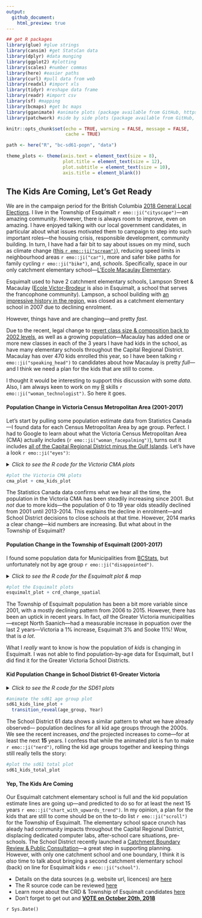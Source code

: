 ```yaml
---
output:
  github_document:
    html_preview: true
---
```


<!-- 
This file is licensed with the Creative Commons Attribution 4.0 International License.
-->


```r
## get R packages
library(glue) #glue strings
library(cansim) #get StatsCan data
library(dplyr) #data munging
library(ggplot2) #plotting
library(scales) #number commas
library(here) #easier paths
library(curl) #pull data from web
library(readxl) #import xls
library(tidyr) #reshape data frame
library(readr) #import csv
library(sf) #mapping
library(bcmaps) #get bc maps
library(gganimate) #animate plots (package available from GitHub, https://github.com/thomasp85/gganimate)
library(patchwork) #side by side plots (package available from GitHub, https://github.com/thomasp85/patchwork)

knitr::opts_chunk$set(echo = TRUE, warning = FALSE, message = FALSE,
                      cache = TRUE)

path <- here("R", "bc-sd61-popn", "data")

theme_plots <- theme(axis.text = element_text(size = 8),
                     plot.title = element_text(size = 12),
                     plot.subtitle = element_text(size = 10),
                     axis.title = element_blank())
```


## The Kids Are Coming, Let's Get Ready

We are in the campaign period for the British Columbia [2018 General Local Elections](https://elections.bc.ca/political-participants/local-elections-campaign-financing/2018-general-local-elections/). I live in the Township of Esquimalt `r emo::ji("cityscape")`&mdash;an amazing community. However, there is always room to improve, even on amazing. I have enjoyed talking with our local government candidates, in particular about what issues motivated them to campaign to step into such important roles&mdash;the housing crisis, responsible development, community building. In turn, I have had a fair bit to say about issues on my mind, such as climate change ([this `r emo::ji("scream")`](https://www.ipcc.ch/news_and_events/pr_181008_P48_spm.shtml)), reducing speed limits in neighbourhood areas `r emo::ji("car")`, more and safer bike paths for family cycling `r emo::ji("bike")`, and, _schools_. Specifically, space in our only catchment elementary school&mdash;[L'Ecole Macaulay Elementary](https://macaulay.sd61.bc.ca/).  

Esquimalt used to have 2 catchment elementary schools, Lampson Street & Macaulay ([Ecole Victor-Brodeur](https://en.wikipedia.org/wiki/%C3%89cole_Victor-Brodeur) is also in Esquimalt, a school that serves the francophone community). Lampson, a school building with [an impressive history in the region](https://victoriadailyphoto.blogspot.com/2013/05/lampson-street-school.html), was closed as a catchment elementary school in 2007 due to declining enrolment. 

However, things have and are changing&mdash;and pretty _fast_. 

Due to the recent, legal change to [revert class size & composition back to 2002 levels](https://bctf.ca/IssuesInEducation.aspx?id=5530), as well as a growing population&mdash;Macaulay has added one or more new classes in each of the 3 years I have had kids in the school, as have many elementary schools throughout the Capital Regional District. Macaulay has over 470 kids enrolled this year, so I have been talking `r emo::ji("speaking_head")` to candidates about how Macaulay is pretty _full_&mdash;and I think we need a plan for the kids that are still to come.

I thought it would be interesting to support this discussion with some _data_. Also, I am always keen to work on my [R](https://www.r-project.org/) skills `r emo::ji("woman_technologist")`. So here it goes.

#### Population Change in Victoria Census Metropolitan Area (2001-2017)

Let's start by pulling some population estimate data from Statistics Canada&mdash;I found data for each Census Metropolitan Area by age group. Perfect. I had to Google to learn about what the Victoria Census Metropolitan Area (CMA) actually includes (`r emo::ji("woman_facepalming")`), turns out it includes [all of the Capital Regional District minus the Gulf Islands](https://www12.statcan.gc.ca/census-recensement/2011/as-sa/fogs-spg/Facts-cma-eng.cfm?LANG=Eng&GK=CMA&GC=935). Let's have a look `r emo::ji("eyes")`:

<details><summary><i>Click to see the R code for the Victoria CMA plots</i></summary>

```r
## Data: Victoria Census Metropolitan Census Area (British Columbia) Population
## Estimates [Table: 17-10-0078-01 (formerly CANSIM  051-0056) from Statistics Canada

#get Statistics Canada data using cansim package
bc_popn <- get_cansim(1710007801) %>%
  filter(GEO == "Victoria, British Columbia",
         Sex == "Both sexes") %>%
  select(year = REF_DATE, age_group = `Age group`, population_estimate = VALUE) %>% 
  mutate(year = as.integer(year))

#make plot of Victoria CMA population estimates
cma_plot <- bc_popn %>% 
  filter(age_group == "All ages") %>% 
  ggplot(aes(x = year, y = population_estimate, group = 1)) + 
  geom_line(size = 1, colour = "#54278f") +
  scale_x_continuous(limits = c(2001, 2018),
                     breaks = seq(2002, 2017, 3),
                     expand = c(0,0)) +
  scale_y_continuous(limits = c(320000, 380000),
                     breaks = seq(320000, 380000, 5000),
                     expand = c(0,0), labels = comma) +
  labs(title = "Population Estimates for Victoria CMA",
       subtitle = "Include all ages",
       caption = "Data sourced from Statistics Canada") +
  theme_minimal() +
  theme_plots

#kid age groups
kid_ages <- c("0 to 4 years", "5 to 9 years", "10 to 14 years", "15 to 19 years")

#make plot of kid Victoria CMA population estimates
cma_kids_plot <- bc_popn %>% 
  filter(age_group %in% kid_ages) %>% 
  group_by(year) %>% 
  summarise(population_estimate = sum(population_estimate)) %>% 
  ggplot(aes(x = year, y = population_estimate, group = 1)) + 
  geom_line(size = 1, colour = "#54278f") +
  scale_x_continuous(limits = c(2001, 2018),
                     breaks = seq(2002, 2017, 3),
                     expand = c(0,0)) +
  scale_y_continuous(limits = c(64000, 70000),
                     breaks = seq(64000, 70000, 500),
                     expand = c(0,0), labels = comma) +
  labs(title = "Kid Population Estimates for Victoria CMA",
       subtitle = "Kids include ages 0 to 19 years",
       caption = "Data sourced from Statistics Canada") +
  theme_minimal() +
  theme_plots
```

```r
#plot the Victoria CMA plots
cma_plot + cma_kids_plot
```

</details>

```r
#plot the Victoria CMA plots
cma_plot + cma_kids_plot
```

The Statistics Canada data confirms what we hear all the time, the population in the Victoria CMA has been steadily increasing since 2001. But _not_ due to more kids&mdash;the population of 0 to 19 year olds steadily declined from 2001 until 2013-2014. This explains the decline in enrolment&mdash;and School District decisions to close schools at that time. However, 2014 marks a clear change&mdash;kid numbers are increasing. But what about in the Township of Esquimalt?

#### Population Change in the Township of Esquimalt (2001-2017)

I found some population data for Municipalities from [BCStats](https://www2.gov.bc.ca/gov/content?id=36D1A7A4BEE248598281824C13CB65B6), but unfortunately not by age group `r emo::ji("disappointed")`.

<details><summary><i>Click to see the R code for the Esquimalt plot & map</i></summary>

```r
## Data: Esquimalt District Municipality population estimates from
## BCStats Population Estimates webpage

#municipalities I want
crd <- c("Central Saanich", "Colwood", "Esquimalt", "Highlands",
         "Langford", "Metchosin", "North Saanich", "Oak Bay", "Saanich",
         "Sidney", "Sooke", "Victoria", "View Royal")

#get the 2001-2011 CRD population estimate data file 
bcstats_mun_2001_2011 <- 
  "http://www.bcstats.gov.bc.ca/Files/0379a32f-cec8-438d-83e0-6724b2a2a272/BCDevelopmentRegionRegionalDistrictandMuncipalPopulationEstimates2001-2011.xls"

get_mun_2001_2011 <- curl_download(bcstats_mun_2001_2011,
                                   destfile = glue(path, "/bcstats_mun_2001_2011.xls"))

crd_2001_2011 <- read_xls(get_mun_2001_2011, skip = 3) %>%  
  filter(Name %in% crd) %>% 
  select(-`2011`, -Type, -SGC)

# get 2011-2017 CRD population estimate data file and merge data with the 2001-2011 data 
bcstats_mun_2011_2017 <- 
  "http://www.bcstats.gov.bc.ca/Files/285cd56c-9be1-4c5e-a153-3deeffa2ac94/BCDevelopmentRegionRegionalDistrictandMuncipalPopulationEstimates2011-2015.xls"

get_mun_2011_2017 <- curl_download(bcstats_mun_2011_2017,
                                   destfile = glue(path, "/bcstats_mun_2011_2017.xls"))

crd_2001_2017 <- read_xls(get_mun_2011_2017, range = ("A3:J48")) %>% 
  filter(Name %in% crd) %>% 
  bind_cols(crd_2001_2011) %>% 
  select(-`2011`, -`Area Type`, -SGC, -Name1) %>% 
  gather(key =  year, value = population_estimate, -Name) %>% 
  mutate(population_estimate = as.numeric(population_estimate),
         year = as.integer(year)) %>% 
  arrange(year)

#plot of Township of Esquimalt population estimates
esquimalt_plot <- crd_2001_2017 %>% 
  filter(Name == "Esquimalt") %>%
  ggplot(aes(x = year, y = population_estimate, group = 1)) + 
  geom_line(size = 1, colour = "#54278f") +
  labs(title = "Population Estimates for Esquimalt",
       subtitle = "Includes all ages",
       caption = "Data sourced from BCStats") +
   scale_x_continuous(limits = c(2001, 2018),
                     breaks = seq(2002, 2017, 3),
                     expand = c(0,0)) +
  scale_y_continuous(limits = c(16400, 17600),
                     breaks = seq(16400, 17600, 100),
                     expand = c(0,0), labels = comma) +
  theme_minimal() +
  theme_plots

#calculate municipality population change for 2015 to 2017
crd_change <- crd_2001_2017 %>% 
  filter(year %in% c(2015, 2017)) %>%
  group_by(Name) %>% 
  mutate(popchange = population_estimate-lag(population_estimate)) %>% 
  mutate(percchange = round((popchange/lag(population_estimate) * 100), digits = 0)) %>% 
  filter(year == 2017) %>% 
  select(-year) 

#map 2 year % population change for municipalities
crd_change_spatial <- municipalities() %>% 
  filter(ADMIN_AREA_ABBREVIATION %in% crd) %>% 
  mutate(Name = ADMIN_AREA_ABBREVIATION) %>% 
  left_join(crd_change) %>% 
  ggplot() +
  geom_sf(aes(fill = percchange)) +
  coord_sf(datum = NA) +
  labs(title = "CRD Percent Population Change 2015-2017",
       subtitle = "Includes all ages",
       caption = "Data sourced from BCStats") +
  scale_fill_gradient(name = "Percent\nChange", low = "#bcbddc", high = "#132B43") +
  theme_minimal() +
  theme_plots
```

```r
#plot the Esquimalt plots
esquimalt_plot + crd_change_spatial
```

</details>

```r
#plot the Esquimalt plots
esquimalt_plot + crd_change_spatial
```

The Township of Esquimalt population has been a bit more variable since 2001, with a mostly declining pattern from 2006 to 2015. However, there has been an uptick in recent years. In fact, _all_ the Greater Victoria municipalities&mdash;except North Saanich&mdash;had a measurable increase in popuation over the last 2 years&mdash;Victoria a 1% increase, Esquimalt 3% and Sooke 11%! Wow, that is _a lot_.

What I _really_ want to know is how the population of _kids_ is changing in Esquimalt. I was not able to find population-by-age data for Esquimalt, but I did find it for the Greater Victoria School Districts.

#### Kid Population Change in School District 61-Greater Victoria

<details><summary><i>Click to see the R code for the SD61 plots</i></summary>

```r
## Data: School District 61 Population Estimates & Projections from BCStats manual 
## online tool: https://www.bcstats.gov.bc.ca/apps/PopulationProjections.aspx

#get SD61 population estimates & projections
sd61_kids <- read_csv(glue(path, "/Population_Projections.csv")) %>% 
  select(Year, "<1", "1-4", "5-9", "10-14", "15-19") %>% 
  gather(key = age_group, value = population_estimate, -Year) %>% 
  filter(Year < 2038) %>% 
  mutate(age_group = factor(age_group, ordered = TRUE,
                            levels = c("<1", "1-4", "5-9", "10-14", "15-19")),
         data_type = case_when(Year < 2018 ~ "estimated",
                               TRUE ~ "projected"))

#plot of kid population estimates in SD61 by age group
sd61_kids_line_plot <- sd61_kids %>% 
  filter(age_group != "<1") %>% 
  ggplot(aes(Year, population_estimate, group = age_group, colour = data_type)) +
  geom_line(size = 1) +
  geom_segment(aes(xend = 2037 , yend = population_estimate), linetype = 2, colour = 'grey') + 
  geom_point(size = 2) + 
  geom_text(aes(x = 2037.1 , label = age_group), hjust = 0, colour = "#54278f") + 
  coord_cartesian(clip = 'off') + 
  labs(title = "Kid Population Estimates & Projections by Age Group for SD61",
       # subtitle = "Kids include ages 1 to 19 years",
       caption = "Data sourced from BCStats") +
  theme(plot.margin = margin(5.5, 0, 5.5, 5.5)) +
  scale_x_continuous(limits = c(1984, 2040), breaks = seq(1986, 2038, 5), expand = c(0,0)) +
  scale_y_continuous(breaks = seq(6000, 13000, 1000), expand = c(0,0), labels = comma) +
  scale_colour_manual(name = "", values = c("#54278f", "#9e9ac8")) +
  scale_fill_manual(name = "", values = c("#54278f", "#9e9ac8")) +
  theme_minimal() +
  theme_plots +
  theme(legend.position = "top",
        legend.text = element_text(size = 12))

#plot of total sd61 kid population estimates
sd61_kids_total_plot <- sd61_kids %>% 
  group_by(Year, data_type) %>% 
  summarise(population_estimate = sum(population_estimate))  %>% 
  ggplot(aes(x = Year, y = population_estimate, colour = data_type, group = 1)) + 
  geom_point() +
  geom_line(size = 1) +
  labs(title = "Kid Population Estimates & Projections for SD61",
       subtitle = "Kids include ages 0 to 19 years",
       caption = "Data sourced from BCStats") +
  scale_x_continuous(limits = c(1984, 2040), breaks = seq(1986, 2038, 5), expand = c(0,0)) +
  scale_y_continuous(limits = c(35000, 43000), breaks = seq(35000, 43000, 500), expand = c(0,0), labels = comma) +
  scale_colour_manual(name = "", values = c("#54278f", "#9e9ac8")) +
  theme_minimal() +
  theme_plots +
  theme(legend.position = c(.2,.2),
        legend.text = element_text(size = 12)) 
```

```r
#animate the sd61 age group plot
sd61_kids_line_plot +
  transition_reveal(age_group, Year)

#plot the sd61 total line plot
sd61_kids_total_plot
```

</details>

```r
#animate the sd61 age group plot
sd61_kids_line_plot +
  transition_reveal(age_group, Year)
```

The School District 61 data shows a similar pattern to what we have already observed&mdash; population declines for all kid age groups through the 2000s. We see the recent increases, _and_  the projected increases to come&mdash;for at least the next **15** years. I confess that while the animated plot is fun to make `r emo::ji("nerd")`, rolling the kid age groups together and keeping things still really tells the story:

```r
#plot the sd61 total plot
sd61_kids_total_plot
```


#### Yep, The Kids Are Coming

Our Esquimalt catchment elementary school is full and the kid population estimate lines are going up&mdash;and predicted to do so for at least the next 15 years `r emo::ji("chart_with_upwards_trend")`. In my opinion, a plan for the kids that are still to come should be on the to-do list `r emo::ji("scroll")` for the Township of Esquimalt. The elementary school space crunch has aleady had community impacts throughout the Capital Regional District, displacing dedicated computer labs, after-school care situations, pre-schools. The School District recently launched a [Catchment Boundary Review & Public Consultation](https://www.sd61.bc.ca/news-events/community/catchmentboundaryreview/)&mdash;a great step in supporting planning. However, with only one catchment school and one boundary, I think it is _also_ time to talk about bringing a second catchment elementary school (back) on line for Esquimalt kids `r emo::ji("school")`.

- Details on the data sources (e.g. website url, licences) are [here](https://github.com/stephhazlitt/some-assembly-required/blob/master/R/bc-sd61-popn/data/README.md)
- The R source code can be reviewed [here](https://github.com/stephhazlitt/some-assembly-required/blob/master/R/bc-sd61-popn/sd61_kids.Rmd)
- Learn more about the CRD & Township of Esquimalt candidates  [here](https://www.timescolonist.com/elections)
- Don't forget to get out and [**VOTE on October 20th, 2018**](https://www.esquimalt.ca/municipal-hall/elections/2018-election/information-voters) 

`r Sys.Date()`

